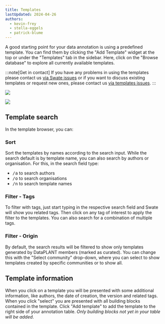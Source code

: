 ```yaml
---
title: Templates
lastUpdated: 2024-04-26
authors: 
  - kevin-frey
  - stella-eggels
  - patrick-blume
---
```



A good starting point for your data annotation is using a predefined template. You can find them by clicking the "Add Template" widget at the top or under the "Templates" tab in the sidebar. Here, click on the "Browse database" to explore all currently available templates.

:::note[Get in contact]
If you have any problems in using the templates please contact us [via Swate issues](https://github.com/nfdi4plants/Swate/issues/new/choose) or if you want to discuss existing templates or request new ones, please contact us [via templates issues](https://github.com/nfdi4plants/SWATE_templates/issues/new/choose).
:::

<Tabs syncKey="swateHost">
<TabItem label="Browser">

![](@images/swate/swate-alpha-add-template.png)

</TabItem>
<TabItem label="Excel">

![](@images/swate/swate-excel-add-template.png)

</TabItem>
</Tabs>

## Template search

In the template browser, you can:

### Sort

Sort the templates by names according to the search input. While the search default is by template name, you can also search by authors or organisation. For this, in the search field type: 
- <kbd>/a</kbd> to search authors 
- <kbd>/o</kbd> to search organisations 
- <kbd>/n</kbd> to search template names

### Filter - Tags

To filter with tags, just start typing in the respective search field and Swate will show you related tags. Then click on any tag of interest to apply the filter to the templates. You can also search for a combination of multiple tags.

### Filter - Origin

By default, the search results will be filtered to show only templates generated by DataPLANT members (marked as curated). You can change this with the "Select community" drop-down, where you can select to show templates created by specific communities or to show all.

## Template information

When you click on a template you will be presented with some additional information, like authors, the date of creation, the version and related tags. When you click "select" you are presented with all building blocks contained in the template. Click "Add template" to add the template to the right side of your annotation table. *Only building blocks not yet in your table will be added*.



